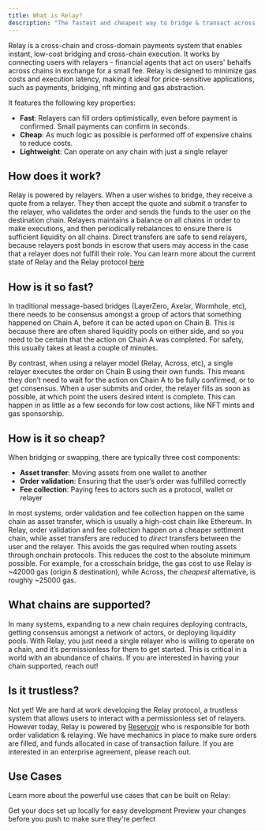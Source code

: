 ```yaml
---
title: What is Relay?
description: "The fastest and cheapest way to bridge & transact across chains"
---
```


Relay is a cross-chain and cross-domain payments system that enables instant, low-cost bridging and cross-chain execution. It works by connecting users with relayers - financial agents that act on users' behalfs across chains in exchange for a small fee. Relay is designed to minimize gas costs and execution latency, making it ideal for price-sensitive applications, such as payments, bridging, nft minting and gas abstraction.

It features the following key properties:

- **Fast**: Relayers can fill orders optimistically, even before payment is confirmed. Small payments can confirm in seconds.
- **Cheap**: As much logic as possible is performed off of expensive chains to reduce costs.
- **Lightweight**: Can operate on any chain with just a single relayer

## How does it work?

Relay is powered by relayers. When a user wishes to bridge, they receive a quote from a relayer. They then accept the quote and submit a transfer to the relayer, who validates the order and sends the funds to the user on the destination chain. Relayers maintains a balance on all chains in order to make executions, and then periodically rebalances to ensure there is sufficient liquidity on all chains. Direct transfers are safe to send relayers, because relayers post bonds in escrow that users may access in the case that a relayer does not fulfill their role. You can learn more about the current state of Relay and the Relay protocol [here](/how-it-works/whats-next)

## How is it so fast?

In traditional message-based bridges (LayerZero, Axelar, Wormhole, etc), there needs to be consensus amongst a group of actors that something happened on Chain A, before it can be acted upon on Chain B. This is because there are often shared liquidity pools on either side, and so you need to be certain that the action on Chain A was completed. For safety, this usually takes at least a couple of minutes.

By contrast, when using a relayer model (Relay, Across, etc), a single relayer executes the order on Chain B using their own funds. This means they don’t need to wait for the action on Chain A to be fully confirmed, or to get consensus. When a user submits and order, the relayer fills as soon as possible, at which point the users desired intent is complete. This can happen in as little as a few seconds for low cost actions, like NFT mints and gas sponsorship.

## How is it so cheap?

When bridging or swapping, there are typically three cost components:

- **Asset transfer**: Moving assets from one wallet to another
- **Order validation**: Ensuring that the user’s order was fulfilled correctly
- **Fee collection**: Paying fees to actors such as a protocol, wallet or relayer

In most systems, order validation and fee collection happen on the same chain as asset transfer, which is usually a high-cost chain like Ethereum. In Relay, order validation and fee collection happen on a cheaper settlment chain, while asset transfers are reduced to _direct_ transfers between the user and the relayer. This avoids the gas required when routing assets through onchain protocols. This reduces the cost to the absolute minimum possible. For example, for a crosschain bridge, the gas cost to use Relay is ~42000 gas (origin & destination), while Across, the _cheapest_ alternative, is roughly ~25000 gas.

## What chains are supported?

In many systems, expanding to a new chain requires deploying contracts, getting consensus amongst a network of actors, or deploying liquidity pools. With Relay, you just need a single relayer who is willing to operate on a chain, and it’s permissionless for them to get started. This is critical in a world with an abundance of chains. If you are interested in having your chain supported, reach out!

## Is it trustless?

Not yet! We are hard at work developing the Relay protocol, a trustless system that allows users to interact with a permissionless set of relayers. However today, Relay is powered by [Reservoir](https://reservoir.tools/) who is responsible for both order validation & relaying. We have mechanics in place to make sure orders are filled, and funds allocated in case of transaction failure. If you are interested in an enterprise agreement, please reach out.

## Use Cases

Learn more about the powerful use cases that can be built on Relay:

<CardGroup cols={2}>
  <Card
    title="Instant Bridging"
    icon="bridge"
    href="https://docs.relay.link/use-cases/instant-bridging"
  >
    Get your docs set up locally for easy development
  </Card>
  <Card
    title="Cross-chain Execution"
    icon="route"
    href="https://docs.relay.link/use-cases/cross-chain-execution"
  >
    Preview your changes before you push to make sure they're perfect
  </Card>
</CardGroup>
